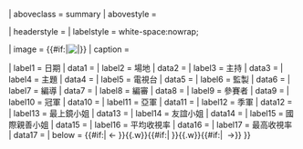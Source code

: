 <includeonly>{{Infobox

| bodyclass = vevent
| above = {{#if:{{{name|}}}|{{{name}}}|{{ordinal|{{{number}}}}}{{{award}}}}}
| aboveclass = summary
| abovestyle = {{Infobox beauty pageant/style|{{{award}}}}}

| headerstyle = {{Infobox beauty pageant/style|{{{award}}}}}
| labelstyle = white-space:nowrap;

| image = {{#if:{{{image|}}}|[[File:{{{image}}}|{{px|{{{image_size|}}}|frameless}}|]]}}
| caption = {{{caption|}}}

| label1   = 日期
| data1    = {{{date|}}}
| label2   = 場地
| data2    = {{{venue|}}}
| label3   = 主持
| data3    = {{{host|}}}
| label4   = 主題
| data4    = {{{theme|}}}
| label5   = 電視台
| data5    = {{{broadcaster|}}}
| label6   = 監製
| data6    = {{{producer|}}}
| label7   = 編導
| data7    = {{{director|}}}
| label8   = 編審
| data8    = {{{editor|}}}
| label9   = 參賽者
| data9    = {{{entrants|}}}
| label10  = 冠軍
| data10   = {{{winner1|}}}
| label11  = 亞軍
| data11   = {{{winner2|}}}
| label12  = 季軍
| data12   = {{{winner3|}}}
| label13  = 最上鏡小姐
| data13   = {{{photogenic|}}}
| label14  = 友誼小姐
| data14   = {{{friendship|}}}
| label15  = 國際親善小姐
| data15   = {{{press|}}}
| label16  = 平均收視率
| data16   = {{{average am|}}}
| label17  = 最高收視率
| data17   = {{{maximum am|}}}
| below    = 
{{#if:{{{last|}}}| &larr;&nbsp;{{{last}}}}}{{.w}}{{#if:{{{main|}}}| {{{main}}}}}{{.w}}{{#if:{{{next|}}}| {{{next}}}&nbsp;&rarr;}}
}}</includeonly><noinclude>
{{Documentation}}</noinclude>